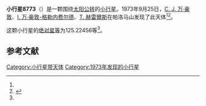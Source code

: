 {{Infobox planet
| bgcolour = #FFFFC0
| name = 8773 Torquilla
| symbol = 
| image = 
| caption = 
| discovery = yes
| discovery_ref = 
| discoverer = [[C._J._万·豪敦|C. J. 万·豪敦]]、[[I._万·豪敦-格勒内费尔德|I. 万·豪敦-格勒内费尔德]]、[[T._赫雷爾斯|T. 赫雷爾斯]]
| discovery_site = [[帕洛马山|帕洛马山]] 
| discovered = 1973年9月25日
| designations = yes
| mp_name = 
| named_after = 
| alt_names = 5006 T-2/ 1975 BM / 1979 WG2 / 1981 ED2
| mp_category = [[主带小行星|主带小行星]]
| orbit_ref = <ref name="a">[http://ssd.jpl.nasa.gov/sbdb.cgi?sstr=8773 8773 Torquilla] {{Wayback|url=http://ssd.jpl.nasa.gov/sbdb.cgi?sstr=8773 |date=20140902130806 }}，小行星數據庫瀏覽器（JPL Small-Body Database Browser）－[[美国国家航空航天局|美国国家航空航天局]]喷气推进实验室</ref>
| epoch = 2456400.5 (2013年4月18日更新)
| aphelion = {{convert|3.8271369|AU|km|3|abbr=on|lk=out}}
| perihelion = {{convert|2.4454055|AU|km|3|abbr=on}}
| semimajor = {{convert|3.1362712|AU|km|3|abbr=on}}
| eccentricity = 0.2202825
| period = 2028.704821 [[日|日]]<br />5.55[[儒略年|儒略年]]
| avg_speed = 
| inclination = 8.90780
| asc_node = 307.60917
| mean_anomaly = 
| arg_peri = 125.22456
| satellites = 
| physical_characteristics = yes
| dimensions = 
| mass = 
| density = 
| surface_grav = 
| escape_velocity = 
| sidereal_day = 
| axial_tilt = 
| pole_ecliptic_lat = 
| pole_ecliptic_lon = 
| albedo = 
| temperatures= 
| temp_name1 = 
| mean_temp_1 = 
| max_temp_1 = 
| temp_name2 = 
| max_temp_2 = 
| spectral_type = 
| abs_magnitude = 125.22456
}}

'''小行星8773'''（{{lang-en|8773 Torquilla}}）是一颗围绕[[太阳|太阳]][[公转|公转]]的[[小行星|小行星]]。1973年9月25日，[[C._J._万·豪敦|C. J. 万·豪敦]]、[[I._万·豪敦-格勒内费尔德|I. 万·豪敦-格勒内费尔德]]、[[T._赫雷爾斯|T. 赫雷爾斯]]在帕洛马山发现了此天体<ref name="a" /><ref>{{cite news|title=小行星列表|url=http://cfa-www.harvard.edu/iau/lists/NumberedMPs.txt|accessdate=2013-07-08|newspaper=哈佛大学|archive-date=2008-05-17|archive-url=https://web.archive.org/web/20080517010638/http://cfa-www.harvard.edu/iau/lists/NumberedMPs.txt|dead-url=no}}</ref>。

这颗小行星的[[绝对星等|绝对星等]]为125.22456等<ref name="a" />。

==参考文献==
{{reflist}}
{{Minor Planet Number|[[小行星8772|小行星8772]]|[[小行星8774|小行星8774]]}}

{{小天体}}

[[Category:小行星带天体|Category:小行星带天体]]
[[Category:1973年发现的小行星|Category:1973年发现的小行星]]

{{asteroid-stub}}